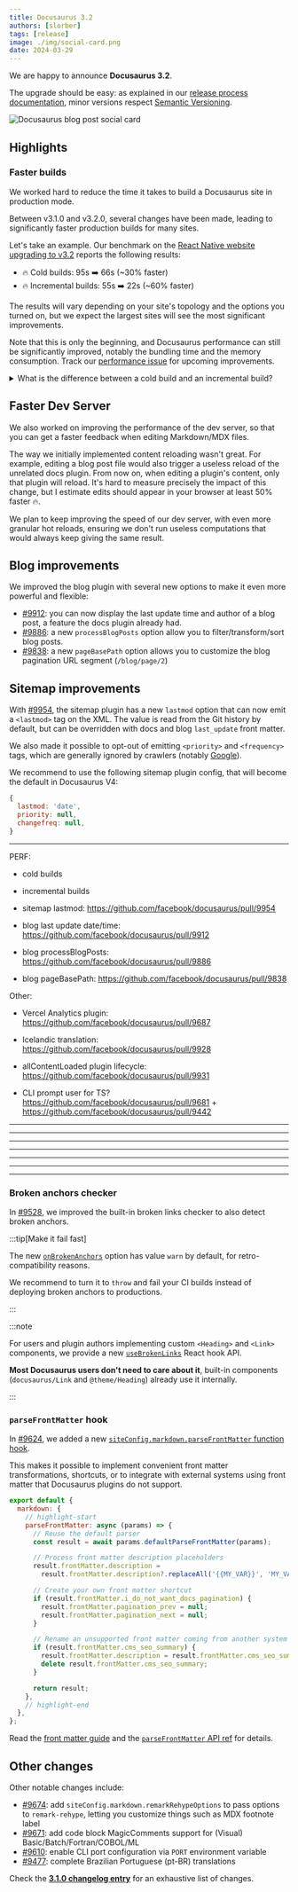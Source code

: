 ```yaml
---
title: Docusaurus 3.2
authors: [slorber]
tags: [release]
image: ./img/social-card.png
date: 2024-03-29
---
```


We are happy to announce **Docusaurus 3.2**.

The upgrade should be easy: as explained in our [release process documentation](/community/release-process), minor versions respect [Semantic Versioning](https://semver.org/).

![Docusaurus blog post social card](./img/social-card.png)

<!--truncate-->


## Highlights

### Faster builds

We worked hard to reduce the time it takes to build a Docusaurus site in production mode.

Between v3.1.0 and v3.2.0, several changes have been made, leading to significantly faster production builds for many sites.

Let's take an example. Our benchmark on the [React Native website upgrading to v3.2](https://github.com/facebook/react-native-website/pull/4072) reports the following results:

- 🔥 Cold builds: 95s ➡️ 66s (~30% faster)
- 🔥 Incremental builds: 55s ➡️ 22s (~60% faster)

The results will vary depending on your site's topology and the options you turned on, but we expect the largest sites will see the most significant improvements.

Note that this is only the beginning, and Docusaurus performance can still be significantly improved, notably the bundling time and the memory consumption. Track our [performance issue](https://github.com/facebook/docusaurus/issues/4765) for upcoming improvements.

<details>
  <summary>What is the difference between a cold build and an incremental build?</summary>

A cold build is when the Docusaurus caches are empty, generally after running `docusaurus clear`.

An incremental build happens when you run another time the `docusaurus build` command. Docusaurus automatically tries to "re-use" computations from former builds to make subsequent builds faster. In practice it's based on [Webpack persistent caching](https://webpack.js.org/guides/build-performance/#persistent-cache). To enable incremental builds on your CI server, you can persist the `node_modules/.cache` folder across builds.

</details>

## Faster Dev Server

We also worked on improving the performance of the dev server, so that you can get a faster feedback when editing Markdown/MDX files.

The way we initially implemented content reloading wasn't great. For example, editing a blog post file would also trigger a useless reload of the unrelated docs plugin. From now on, when editing a plugin's content, only that plugin will reload. It's hard to measure precisely the impact of this change, but I estimate edits should appear in your browser at least 50% faster 🔥.

We plan to keep improving the speed of our dev server, with even more granular hot reloads, ensuring we don't run useless computations that would always keep giving the same result.

## Blog improvements

We improved the blog plugin with several new options to make it even more powerful and flexible:

- [#9912](https://github.com/facebook/docusaurus/pull/9912): you can now display the last update time and author of a blog post, a feature the docs plugin already had.
- [#9886](https://github.com/facebook/docusaurus/pull/9886): a new `processBlogPosts` option allow you to filter/transform/sort blog posts.
- [#9838](https://github.com/facebook/docusaurus/pull/9838): a new `pageBasePath` option allows you to customize the blog pagination URL segment (`/blog/page/2`)

## Sitemap improvements

With [#9954](https://github.com/facebook/docusaurus/pull/9954), the sitemap plugin has a new `lastmod` option that can now emit a `<lastmod>` tag on the XML. The value is read from the Git history by default, but can be overridden with docs and blog `last_update` front matter.

We also made it possible to opt-out of emitting `<priority>` and `<frequency>` tags, which are generally ignored by crawlers (notably [Google](https://developers.google.com/search/blog/2023/06/sitemaps-lastmod-ping)).

We recommend to use the following sitemap plugin config, that will become the default in Docusaurus V4:

```js
{
  lastmod: 'date',
  priority: null,
  changefreq: null,
}
```

---

PERF:

- cold builds
- incremental builds

- sitemap lastmod: https://github.com/facebook/docusaurus/pull/9954
- blog last update date/time: https://github.com/facebook/docusaurus/pull/9912
- blog processBlogPosts: https://github.com/facebook/docusaurus/pull/9886
- blog pageBasePath: https://github.com/facebook/docusaurus/pull/9838

Other:

- Vercel Analytics plugin: https://github.com/facebook/docusaurus/pull/9687
- Icelandic translation: https://github.com/facebook/docusaurus/pull/9928
- allContentLoaded plugin lifecycle: https://github.com/facebook/docusaurus/pull/9931

- CLI prompt user for TS? https://github.com/facebook/docusaurus/pull/9681 + https://github.com/facebook/docusaurus/pull/9442

---

---

---

---

---

---

---

### Broken anchors checker

In [#9528](https://github.com/facebook/docusaurus/pull/9528), we improved the built-in broken links checker to also detect broken anchors.

:::tip[Make it fail fast]

The new [`onBrokenAnchors`](/docs/api/docusaurus-config#onBrokenAnchors) option has value `warn` by default, for retro-compatibility reasons.

We recommend to turn it to `throw` and fail your CI builds instead of deploying broken anchors to productions.

:::

:::note

For users and plugin authors implementing custom `<Heading>` and `<Link>` components, we provide a new [`useBrokenLinks`](/docs/docusaurus-core#useBrokenLinks) React hook API.

**Most Docusaurus users don't need to care about it**, built-in components (`docusaurus/Link` and `@theme/Heading`) already use it internally.

:::

### `parseFrontMatter` hook

In [#9624](https://github.com/facebook/docusaurus/pull/9624), we added a new [`siteConfig.markdown.parseFrontMatter` function hook](/docs/api/docusaurus-config#markdown).

This makes it possible to implement convenient front matter transformations, shortcuts, or to integrate with external systems using front matter that Docusaurus plugins do not support.

```js title="docusaurus.config.js"
export default {
  markdown: {
    // highlight-start
    parseFrontMatter: async (params) => {
      // Reuse the default parser
      const result = await params.defaultParseFrontMatter(params);

      // Process front matter description placeholders
      result.frontMatter.description =
        result.frontMatter.description?.replaceAll('{{MY_VAR}}', 'MY_VALUE');

      // Create your own front matter shortcut
      if (result.frontMatter.i_do_not_want_docs_pagination) {
        result.frontMatter.pagination_prev = null;
        result.frontMatter.pagination_next = null;
      }

      // Rename an unsupported front matter coming from another system
      if (result.frontMatter.cms_seo_summary) {
        result.frontMatter.description = result.frontMatter.cms_seo_summary;
        delete result.frontMatter.cms_seo_summary;
      }

      return result;
    },
    // highlight-end
  },
};
```

Read the [front matter guide](/docs/markdown-features#front-matter) and the [`parseFrontMatter` API ref](/docs/api/docusaurus-config#markdown) for details.

## Other changes

Other notable changes include:

- [#9674](https://github.com/facebook/docusaurus/pull/9674): add `siteConfig.markdown.remarkRehypeOptions` to pass options to `remark-rehype`, letting you customize things such as MDX footnote label
- [#9671](https://github.com/facebook/docusaurus/pull/9671): add code block MagicComments support for (Visual) Basic/Batch/Fortran/COBOL/ML
- [#9610](https://github.com/facebook/docusaurus/pull/9610): enable CLI port configuration via `PORT` environment variable
- [#9477](https://github.com/facebook/docusaurus/pull/9477): complete Brazilian Portuguese (pt-BR) translations

Check the **[3.1.0 changelog entry](/changelog/3.1.0)** for an exhaustive list of changes.

